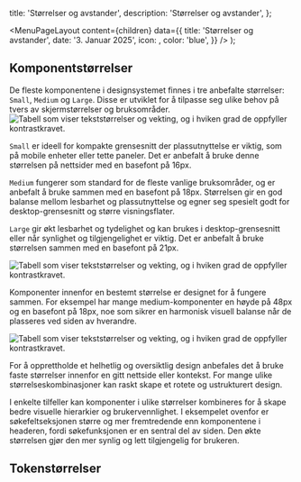

  title: 'Størrelser og avstander',
  description: 'Størrelser og avstander',
};

  <MenuPageLayout
    content={children}
    data={{
      title: 'Størrelser og avstander',
      date: '3. Januar 2025',
      icon: <RulerIcon />,
      color: 'blue',
    }}
  />
);

## Komponentstørrelser

De fleste komponentene i designsystemet finnes i tre anbefalte størrelser: `Small`, `Medium` og `Large`. 
Disse er utviklet for å tilpasse seg ulike behov på tvers av skjermstørrelser og bruksområder.
<Image
  src='/img/component-size-buttons.png'
  alt='Tabell som viser tekststørrelser og vekting, og i hviken grad de oppfyller kontrastkravet.'
  boxShadow={true}
  caption='Størrelser for komponenter i Designsystemet.'
/>


`Small` er ideell for kompakte grensesnitt der plassutnyttelse er viktig, som på mobile enheter eller tette paneler. 
Det er anbefalt å bruke denne størrelsen på  nettsider med en basefont på 16px.

`Medium` fungerer som standard for de fleste vanlige bruksområder, og er anbefalt å bruke sammen med en basefont på 18px. 
Størrelsen gir en god balanse mellom lesbarhet og plassutnyttelse og egner seg spesielt godt for desktop-grensesnitt og større visningsflater.

`Large` gir økt lesbarhet og tydelighet og kan brukes i desktop-grensesnitt eller når synlighet og tilgjengelighet er viktig. 
Det er anbefalt å bruke størrelsen sammen med en basefont på 21px.

<Image
  src='/img/component-size-balance.png'
  alt='Tabell som viser tekststørrelser og vekting, og i hviken grad de oppfyller kontrastkravet.'
  boxShadow={true}
  caption='Mange av medium-komponentene har en fast høyde på 48px.'
/>

Komponenter innenfor en bestemt størrelse er designet for å fungere sammen. 
For eksempel har mange medium-komponenter en høyde på 48px og en basefont på 18px, noe som sikrer en harmonisk visuell balanse når de plasseres ved siden av hverandre.


<Image
  src='/img/component-size-example.png'
  alt='Tabell som viser tekststørrelser og vekting, og i hviken grad de oppfyller kontrastkravet.'
  boxShadow={true}
  caption='Eksempel der Medium og Large komponenter er brukt sammen.'
/>

For å opprettholde et helhetlig og oversiktlig design anbefales det å bruke faste størrelser innenfor en gitt nettside eller kontekst. 
For mange ulike størrelseskombinasjoner kan raskt skape et rotete og ustrukturert design.

I enkelte tilfeller kan komponenter i ulike størrelser kombineres for å skape bedre visuelle hierarkier og brukervennlighet. 
I eksempelet ovenfor er søkefeltseksjonen større og mer fremtredende enn komponentene i headeren, fordi søkefunksjonen er en sentral del av siden. 
Den økte størrelsen gjør den mer synlig og lett tilgjengelig for brukeren.


## Tokenstørrelser

<TokenList
  type='dimension'
  hideValue={true}
/>
